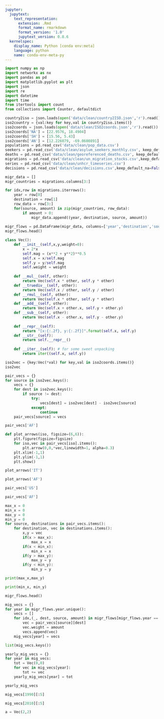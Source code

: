 ```yaml
---
jupyter:
  jupytext:
    text_representation:
      extension: .Rmd
      format_name: rmarkdown
      format_version: '1.0'
      jupytext_version: 0.8.6
  kernelspec:
    display_name: Python [conda env:meta]
    language: python
    name: conda-env-meta-py
---
```


```python
import numpy as np
import networkx as nx
import pandas as pd
import matplotlib.pyplot as plt
import json
import re
import datetime
import time
from itertools import count
from collections import Counter, defaultdict
```

```python
country2iso = json.loads(open('data/clean/country2ISO.json','r').read())
iso2country = {val:key for key,val in country2iso.items()}
iso2coords = json.loads(open('data/clean/ISO2coords.json','r').read())
iso2coords['NA'] = [22.9576, 18.4904]
iso2coords['SH'] = [15.56, 5.43]
iso2coords['AN'] = [12.226079, -69.0600891]
populations = pd.read_csv('data/clean/pop_data.csv')
seekers = pd.read_csv('data/clean/asylum_seekers_monthly.csv', keep_default_na=False)
deaths = pd.read_csv('data/clean/georeferenced_deaths.csv', keep_default_na=False)
migrations = pd.read_csv('data/clean/un_migration_stocks.csv',keep_default_na=False)
series = pd.read_csv('data/clean/unhcr_timeseries.csv')
decisions = pd.read_csv('data/clean/decisions.csv',keep_default_na=False)
```

```python
migr_data = []
migr_countries = migrations.columns[3:]

for idx,row in migrations.iterrows():
    year = row[0]
    destination = row[1]
    row_data = row[3:]
    for(source, amount) in zip(migr_countries, row_data):
        if amount > 0:
            migr_data.append((year, destination, source, amount))
            
migr_flows = pd.DataFrame(migr_data, columns=['year','destination','source','amount'])
migr_flows.head()
```

```python
class Vec():
    def __init__(self,x,y,weight=0):
        x = 2*x
        self.mag = (x**2 + y**2)**0.5
        self.x = x/self.mag
        self.y = y/self.mag
        self.weight = weight
        
    def __mul__(self, other):
        return Vec(self.x * other, self.y * other)
    def __truediv__(self, other):
        return Vec(self.x / other, self.y / other)
    def __rmul__(self, other):
        return Vec(self.x * other, self.y * other)
    def __add__(self, other):
        return Vec(self.x + other.x, self.y + other.y)
    def __sub__(self, other):
        return Vec(self.x - other.x, self.y - other.y)
    
    def __repr__(self):
        return "[x:{:.2f}, y:{:.2f}]".format(self.x, self.y)
    def __str__(self):
        return self.__repr__()
    
    def __iter__(self): # for some sweet unpacking
        return iter((self.x, self.y))
```

```python
iso2vec = {key:Vec(*val) for key,val in iso2coords.items()}
iso2vec
```

```python
pair_vecs = {}
for source in iso2vec.keys():
    vecs = {}
    for dest in iso2vec.keys():
        if source != dest:
            try:
                vecs[dest] = iso2vec[dest] - iso2vec[source]
            except:
                continue
    pair_vecs[source] = vecs
```

```python
pair_vecs['AF']
```

```python
def plot_arrows(iso, figsize=(6,6)):
    plt.figure(figsize=figsize)
    for iso,vec in pair_vecs[iso].items():
        plt.arrow(0,0,*vec,linewidth=1, alpha=0.3)
    plt.xlim(-1,1)
    plt.ylim(-1,1)
    plt.show()
```

```python
plot_arrows('IT')
```

```python
plot_arrows('AF')
```

```python
pair_vecs['US']
```

```python
pair_vecs['AF']
```

```python
max_x = 0
min_x = 0
max_y = 0
min_y = 0
for source, destinations in pair_vecs.items():
    for destination, vec in destinations.items():
        x,y = vec
        if(x > max_x):
            max_x = x
        if(x < min_x):
            min_x = x
        if(y > max_y):
            max_y = y
        if(y < min_y):
            min_y = y
```

```python
print(max_x,max_y)
```

```python
print(min_x, min_y)
```

```python
migr_flows.head()
```

```python
mig_vecs = {}
for year in migr_flows.year.unique():
    vecs = []
    for idx,(_, dest, source, amount) in migr_flows[migr_flows.year == year].iterrows():
        vec = pair_vecs[source][dest]
        vec.weight = amount
        vecs.append(vec)
    mig_vecs[year] = vecs
```

```python
list(mig_vecs.keys())
```

```python
yearly_mig_vecs = {}
for year in mig_vecs:
    tot = Vec(0,0)
    for vec in mig_vecs[year]:
        tot += vec
    yearly_mig_vecs[year] = tot
```

```python
yearly_mig_vecs
```

```python
mig_vecs[1990][:5]
```

```python
mig_vecs[2010][:5]
```

```python
a = Vec(2,2)
```

```python

```

```python

```
